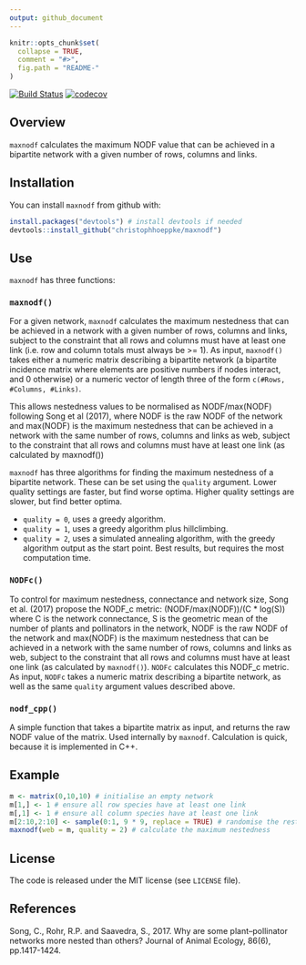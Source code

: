 ```yaml
---
output: github_document
---
```


<!-- README.md is generated from README.Rmd. Please edit that file -->

```r
knitr::opts_chunk$set(
  collapse = TRUE,
  comment = "#>",
  fig.path = "README-"
)
```

[![Build Status](https://travis-ci.org/christophhoeppke/maxnodf.svg?branch=master)](https://travis-ci.org/christophhoeppke/maxnodf)
[![codecov](https://codecov.io/gh/christophhoeppke/maxnodf/branch/master/graph/badge.svg)](https://codecov.io/gh/christophhoeppke/maxnodf)

## Overview

`maxnodf` calculates the maximum NODF value that can be achieved in a bipartite network with a given number of rows, columns and links.

## Installation

You can install `maxnodf` from github with:

```r
install.packages("devtools") # install devtools if needed
devtools::install_github("christophhoeppke/maxnodf")
```

## Use
`maxnodf` has three functions: 

### `maxnodf()`
For a given network, `maxnodf` calculates the maximum nestedness that can be achieved in a network with a given number of rows, columns and links, subject to the constraint that all rows and columns must have at least one link (i.e. row and column totals must always be >= 1). As input, `maxnodf()` takes either a numeric matrix describing a bipartite network (a bipartite incidence matrix where elements are positive numbers if nodes interact, and 0 otherwise) or a numeric vector of length three of the form `c(#Rows, #Columns, #Links)`.

This allows nestedness values to be normalised as NODF/max(NODF) following Song et al (2017), where NODF is the raw NODF of the network and max(NODF) is the maximum nestedness that can be achieved in a network with the same number of rows, columns and links as web, subject to the constraint that all rows and columns must have at least one link (as calculated by maxnodf())

`maxnodf` has three algorithms for finding the maximum nestedness of a bipartite network. These can be set using the `quality` argument. Lower quality settings are faster, but find worse optima. Higher quality settings are slower, but find better optima.

* `quality = 0`, uses a greedy algorithm.
* `quality = 1`, uses a greedy algorithm plus hillclimbing.
* `quality = 2`, uses a simulated annealing algorithm, with the greedy algorithm output as the start point. Best results, but requires the most computation time.

### `NODFc()`
To control for maximum nestedness, connectance and network size, Song et al. (2017) propose the NODF_c metric: (NODF/max(NODF))/(C * log(S)) where C is the network connectance, S is the geometric mean of the number of plants and pollinators in the network, NODF is the raw NODF of the network and max(NODF) is the maximum nestedness that can be achieved in a network with the same number of rows, columns and links as web, subject to the constraint that all rows and columns must have at least one link (as calculated by `maxnodf()`). `NODFc` calculates this NODF_c metric. As input, `NODFc` takes a numeric matrix describing a bipartite network, as well as the same `quality` argument values described above.

### `nodf_cpp()`
A simple function that takes a bipartite matrix as input, and returns the raw NODF value of the matrix. Used internally by `maxnodf`. Calculation is quick, because it is implemented in C++.

## Example
```r
m <- matrix(0,10,10) # initialise an empty network
m[1,] <- 1 # ensure all row species have at least one link
m[,1] <- 1 # ensure all column species have at least one link
m[2:10,2:10] <- sample(0:1, 9 * 9, replace = TRUE) # randomise the rest of the matrix
maxnodf(web = m, quality = 2) # calculate the maximum nestedness
```

## License
The code is released under the MIT license (see `LICENSE` file).

## References
Song, C., Rohr, R.P. and Saavedra, S., 2017. Why are some plant–pollinator networks more nested than others? Journal of Animal Ecology, 86(6), pp.1417-1424.